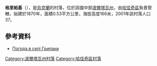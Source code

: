 {{coord|50|20|16|N|33|50|36|E|scale:100000_region:UA|display=title}}

'''格里帕基'''（{{lang-uk|Грипаки}}），是[[烏克蘭|烏克蘭]]的村落，位於該國中部[[波爾塔瓦州|波爾塔瓦州]]，由[[哈佳奇區|哈佳奇區]]負責管轄，始建於1870年，面積0.53平方公里，海拔高度166米，2001年該村落人口37。

==參考資料==
* [http://weather.in.ua/ua/poltavskaja/5969 Погода в селі Грипаки] {{Wayback|url=http://weather.in.ua/ua/poltavskaja/5969 |date=20111220032014 }}

{{DEFAULTSORT:Грипаки}}
[[Category:波爾塔瓦州村落|Category:波爾塔瓦州村落]]
[[Category:哈佳奇區村落|Category:哈佳奇區村落]]


{{Poltava-geo-stub}}